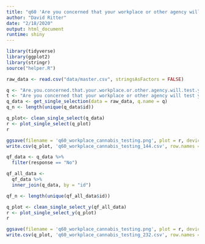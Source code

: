 ```yaml
---
title: "q60 'Are you concerned that your workplace or other agency will test you for your cannabis use?'"
author: "David Ritter"
date: "2/18/2020"
output: html_document
runtime: shiny
---
```


```r
library(tidyverse)
library(ggplot2)
library(stringr)
source("helper.R")
```

```r
raw_data <- read.csv("data/master.csv", stringsAsFactors = FALSE)
```

```r
q <- "Are.you.concerned.that.your.workplace.or.other.agency.will.test.you.for.your.cannabis.use."
t <- "Are you concerned that your workplace or other agency will test you for your cannabis use?"
q_data <- get_single_selection(data = raw_data, q.name = q)
q_n <- length(unique(q_data$id))
```

```r
q_plot<- clean_single_select(q_data)
r <- plot_single_select(q_plot)
r
```

```r
ggsave(filename = 'q60_workplace_cannabis_testing.png', plot = r, device = 'png')
write.csv(q_plot, 'q60_workplace_cannabis_testing_144.csv', row.names = FALSE)
```

```r
qf_data <- q_data %>%
  filter(response == "No")
```

```r
qf_all_data <- 
  qf_data %>%
  inner_join(q_data, by = "id")

qf_n <- length(unique(qf_all_data$id))
```

```r
q_plot <- clean_single_select_y(qf_all_data)
r <- plot_single_select_y(q_plot)
r
```

```r
ggsave(filename = 'q60_workplace_cannabis_testing.png', plot = r, device = 'png')
write.csv(q_plot, 'q60_workplace_cannabis_testing_232.csv', row.names = FALSE)
```
